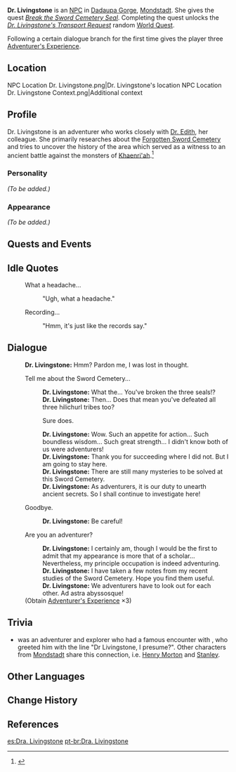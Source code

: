 {{Meta
<!-- REMOVE THIS TEMPLATE AFTER ADDING MISSING INFO -->
|missing_NPC_profile  = yes
}}
{{Character Infobox
|type             = NPC
|image            = NPC Dr. Livingstone.png
|region           = Mondstadt
|affiliation      = Adventurers' Guild
|title            = Adventurer
|dialoguereward   = {{Card|Adventurer's Experience|3}}
}}
'''Dr. Livingstone''' is an [[NPC]] in [[Dadaupa Gorge]], [[Mondstadt]]. She gives the quest ''[[Break the Sword Cemetery Seal]]''. Completing the quest unlocks the ''[[Dr. Livingstone's Transport Request]]'' random [[World Quest]].

Following a certain dialogue branch for the first time gives the player three [[Adventurer's Experience]].

==Location==
<gallery>
NPC Location Dr. Livingstone.png|Dr. Livingstone's location
NPC Location Dr. Livingstone Context.png|Additional context
</gallery>

==Profile==
Dr. Livingstone is an adventurer who works closely with [[Dr. Edith]], her colleague. She primarily researches about the [[Forgotten Sword Cemetery]] and tries to uncover the history of the area which served as a witness to an ancient battle against the monsters of [[Khaenri'ah]].<ref>{{Ref/Quest|Break the Sword Cemetery Seal}}</ref>

===Personality===
''(To be added.)''

===Appearance===
''(To be added.)''

==Quests and Events==
{{Quests and Events}}

==Idle Quotes==
{{Dialogue start}}
: {{DIcon|Idle}} What a headache...
:: {{A|VO Dr. Livingstone 01.ogg}} "Ugh, what a headache."
: {{DIcon|Idle}} Recording...
:: {{A|VO Dr. Livingstone 02.ogg}} "Hmm, it's just like the records say."
{{Dialogue end}}

==Dialogue==
{{StubDialogue|other possible versions of Sword Cemetery}}
{{Dialogue start}}
:'''Dr. Livingstone:''' Hmm? Pardon me, I was lost in thought.
:{{DIcon}} Tell me about the Sword Cemetery...
::'''Dr. Livingstone:''' What the... You've broken the three seals!?
::'''Dr. Livingstone:''' Then... Does that mean you've defeated all three hilichurl tribes too?
::{{DIcon}} Sure does.
::'''Dr. Livingstone:''' Wow. Such an appetite for action... Such boundless wisdom... Such great strength... I didn't know both of us were adventurers!
::'''Dr. Livingstone:''' Thank you for succeeding where I did not. But I am going to stay here.
::'''Dr. Livingstone:''' There are still many mysteries to be solved at this Sword Cemetery.
::'''Dr. Livingstone:''' As adventurers, it is our duty to unearth ancient secrets. So I shall continue to investigate here!
:{{DIcon}} Goodbye.
::'''Dr. Livingstone:''' Be careful!
:{{DIcon|Reward}} Are you an adventurer?
::'''Dr. Livingstone:''' I certainly am, though I would be the first to admit that my appearance is more that of a scholar... Nevertheless, my principle occupation is indeed adventuring.
::'''Dr. Livingstone:''' I have taken a few notes from my recent studies of the Sword Cemetery. Hope you find them useful.
::'''Dr. Livingstone:''' We adventurers have to look out for each other. Ad astra abyssosque!
:;(Obtain [[Adventurer's Experience]] ×3)
{{Dialogue end}}

==Trivia==
*{{w|David Livingstone}} was an adventurer and explorer who had a famous encounter with {{w|Henry Morton Stanley}}, who greeted him with the line "Dr Livingstone, I presume?". Other characters from [[Mondstadt]] share this connection, i.e. [[Henry Morton]] and [[Stanley]].

==Other Languages==
{{Other Languages
|default_hidden = 1
|en      = Dr. Livingstone
|zhs     = 利文斯通博士
|zhs_rm  = Lìwénsītōng Bóshì
|zht     = 利文斯通博士
|zht_rm  = Lìwénsītōng Bóshì
|ja      = リヴィングストン博士
|ja_rm   = Rivingusuton Hakase
|ko      = 리빙스턴 박사
|ko_rm   = Ribingseuteon Baksa
|es      = Dra. Livingstone
|fr      = Dr. Livingstone
|ru      = Доктор Ливингстон
|th      = Dr. Livingstone
|vi      = Tiến Sĩ Livingstone
|de      = Dr. Livingstone
|id      = Dr. Livingstone
|pt      = Dra. Livingstone
|tr      = Dr. Livingstone
|it      = Dottoressa Livingstone
}}

==Change History==
{{Change History|1.0}}

==References==
{{Reflist}}

[[es:Dra. Livingstone]]
[[pt-br:Dra. Livingstone]]